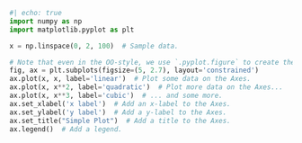 ```python
#| echo: true
import numpy as np
import matplotlib.pyplot as plt

x = np.linspace(0, 2, 100)  # Sample data.

# Note that even in the OO-style, we use `.pyplot.figure` to create the Figure.
fig, ax = plt.subplots(figsize=(5, 2.7), layout='constrained')
ax.plot(x, x, label='linear')  # Plot some data on the Axes.
ax.plot(x, x**2, label='quadratic')  # Plot more data on the Axes...
ax.plot(x, x**3, label='cubic')  # ... and some more.
ax.set_xlabel('x label')  # Add an x-label to the Axes.
ax.set_ylabel('y label')  # Add a y-label to the Axes.
ax.set_title("Simple Plot")  # Add a title to the Axes.
ax.legend()  # Add a legend.
```
